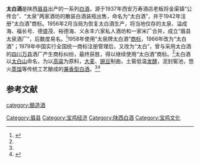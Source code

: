 {{中国非物质文化遗产 
| 级别 = 省
|名称 = 太白酒酿造技艺
|子项 = 
|图片 = 
|申报地区或单位 = [[宝鸡市|宝鸡市]]
|序号 = 202
|编号项目 = Ⅷ-32 
|登录时间 = 2009年 
|备注 = 第二批省级非遗项目
|分类 = 传统技艺
|省区市 = 陕西省
}}
'''太白酒'''是陕西[[眉县|眉县]]出产的一系列[[中国烧酒|白酒]]，源于1937年西安万寿酒店老板将金渠镇“公传合”、“太泉”两家酒坊的散装白酒装瓶出售，命名为“太白酒”，并于1942年注册“太白酒”商标。1956年2月当局为恢复太白酒生产，将当地仅存的太泉、溢成海、福长号、德盛茂、裕德海、义永丰六家私人酒坊和一家米厂合并，成立“眉县太泉酒厂”，后数度易名。<ref name=zgcnbjscdd>{{cite book |author=于光 |title=中国陈年白酒收藏大典．名优酒分册 |url=https://books.google.com/books/about/%E4%B8%AD%E5%9B%BD%E9%99%88%E5%B9%B4%E7%99%BD%E9%85%92%E6%94%B6%E8%97%8F%E5%A4%A7%E5%85%B8_%E5%90%8D%E4%BC%98%E9%85%92.html?id=ybVWzQEACAAJ |year=2018年 |language=Zh-hans |location=[[天津市|天津市]] |publisher=天津科学技术出版社] |page=489页 |isbn=755764753X |access-date=2018年5月1日 |archive-date=2020年10月22日 |archive-url=https://web.archive.org/web/20201022185609/https://books.google.com/books/about/%E4%B8%AD%E5%9B%BD%E9%99%88%E5%B9%B4%E7%99%BD%E9%85%92%E6%94%B6%E8%97%8F%E5%A4%A7%E5%85%B8_%E5%90%8D%E4%BC%98%E9%85%92.html?id=ybVWzQEACAAJ }}</ref>1958年使用“太泉牌太白酒”[[商标|商标]]，1966年改为“太白酒”；1979年中国实行全国统一商标注册管理后，又改为“太白”，曾与采用太白酒的[[四川|四川]][[万县|万县]]酒厂产生商标纠纷，最终获胜，得以继续使用“太白酒”商标。<ref name=zgcnbjscdd/>太白酒以[[太白山|太白山]]命名，为以[[高粱|高粱]]为原料，[[大麦|大麦]]、[[豌豆|豌豆]]制曲，土窖低温[[发酵|发酵]]，泥封窖池，悠火[[蒸馏|蒸馏]]等传统工艺酿成的[[兼香型白酒|兼香型白酒]]。<ref name=zgcnbjscdd/><ref name=l0>{{cite web|url=http://jsjy.jschina.com.cn/20356/201708/t20170816_4521304.shtml|title=太白酒业再次改嫁 长安信托能否接上绣球？|language=Zh-hans|accessdate=2017年8月16日|archive-date=2020年10月23日|archive-url=https://web.archive.org/web/20201023104746/http://jsjy.jschina.com.cn/20356/201708/t20170816_4521304.shtml|dead-url=no}}</ref>

==参考文献==
{{reflist}}
{{饮料小作品}}
{{中華酒文化}}

[[category:酿造酒|category:酿造酒]]
[[Category:眉县|Category:眉县]]
[[Category:宝鸡经济|Category:宝鸡经济]]
[[Category:陕西白酒|Category:陕西白酒]]
[[Category:宝鸡文化|Category:宝鸡文化]]
